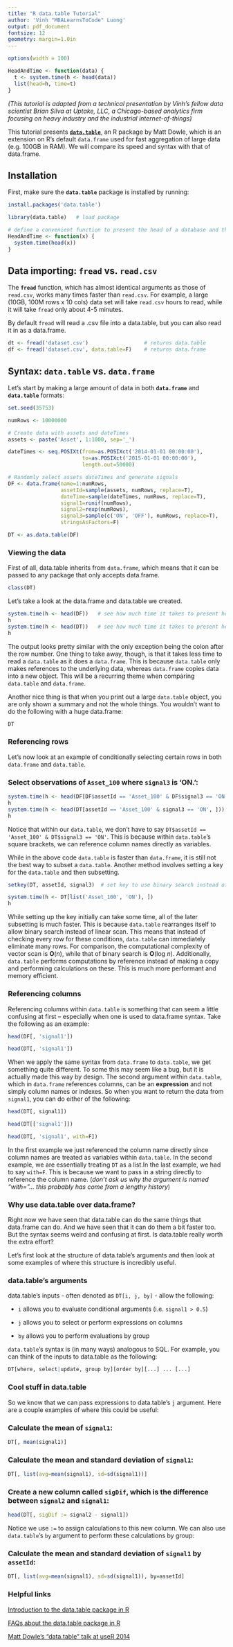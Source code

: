 ```yaml
---
title: "R data.table Tutorial"
author: 'Vinh "MBALearnsToCode" Luong'
output: pdf_document
fontsize: 12
geometry: margin=1.0in
---
```


```r
options(width = 100)
```

```r
HeadAndTime <- function(data) {
  t <- system.time(h <- head(data))
  list(head=h, time=t)
}
```

*(This tutorial is adapted from a technical presentation by Vinh's fellow data scientist Brian Silva at Uptake, LLC, a Chicago-based analytics firm focusing on heavy industry and the industrial internet-of-things)*

This tutorial presents [**`data.table`**](http://cran.r-project.org/web/packages/data.table/index.html), an R package by Matt Dowle, which is an extension on R's default `data.frame` used for fast aggregation of large data (e.g. 100GB in RAM). We will compare its speed and syntax with that of data.frame.


## Installation

First, make sure the **`data.table`** package is installed by running:

```r
install.packages('data.table')
```

```r
library(data.table)   # load package
```

```r
# define a convenient function to present the head of a database and the time R takes to do so
HeadAndTime <- function(x) {
  system.time(head(x))
}
```

## Data importing: **`fread`** vs. **`read.csv`**

The **`fread`** function, which has almost identical arguments as those of `read.csv`, works many times faster than `read.csv`. For example, a large (10GB, 100M rows x 10 cols) data set will take `read.csv` hours to read, while it will take `fread` only about 4-5 minutes.

By default `fread` will read a .csv file into a data.table, but you can also read it in as a data.frame.

```r
dt <- fread('dataset.csv')                  # returns data.table
df <- fread('dataset.csv', data.table=F)    # returns data.frame
```


## Syntax: **`data.table`** vs. **`data.frame`**

Let's start by making a large amount of data in both **`data.frame`** and **`data.table`** formats:

```r
set.seed(35753)

numRows <- 10000000

# Create data with assets and dateTimes
assets <- paste('Asset', 1:1000, sep='_')

dateTimes <- seq.POSIXt(from=as.POSIXct('2014-01-01 00:00:00'), 
                        to=as.POSIXct('2015-01-01 00:00:00'), 
                        length.out=50000)

# Randomly select assets dateTimes and generate signals
DF <- data.frame(name=1:numRows, 
                 assetId=sample(assets, numRows, replace=T), 
                 dateTime=sample(dateTimes, numRows, replace=T), 
                 signal1=runif(numRows), 
                 signal2=rexp(numRows), 
                 signal3=sample(c('ON', 'OFF'), numRows, replace=T),
                 stringsAsFactors=F)

DT <- as.data.table(DF)
```

### Viewing the data

First of all, data.table inherits from `data.frame`, which means that it can be passed to any package that only accepts data.frame.

```r
class(DT)
```

Let's take a look at the data.frame and data.table we created.

```r
system.time(h <- head(DF))   # see how much time it takes to present head of data.frame
h
system.time(h <- head(DT))   # see how much time it takes to present head of data.table
h
```

The output looks pretty similar with the only exception being the colon after the row number. One thing to take away, though, is that it takes less time to read a `data.table` as it does a `data.frame`. This is because `data.table` only makes references to the underlying data, whereas `data.frame` copies data into a new object. This will be a recurring theme when comparing `data.table` and `data.frame`. 

Another nice thing is that when you print out a large `data.table` object, you are only shown a summary and not the whole things. You wouldn't want to do the following with a huge data.frame:

```r
DT
```


### Referencing rows

Let's now look at an example of conditionally selecting certain rows in both `data.frame` and `data.table`.


### Select observations of `Asset_100` where `signal3` is 'ON.':


```r
system.time(h <- head(DF[DF$assetId == 'Asset_100' & DF$signal3 == 'ON', ]))
h
system.time(h <- head(DT[assetId == 'Asset_100' & signal3 == 'ON', ]))
h
```

Notice that within our `data.table`, we don't have to say `DT$assetId == 'Asset_100' & DT$signal3 == 'ON'`.  This is because within `data.table`'s square brackets, we can reference column names directly as variables.

While in the above code `data.table` is faster than `data.frame`, it is still not the best way to subset a `data.table`. Another method involves setting a key for the `data.table` and then subsetting.

```r
setkey(DT, assetId, signal3)  # set key to use binary search instead of linear scan

system.time(h <- DT[list('Asset_100', 'ON'), ])
h
```

While setting up the key initially can take some time, all of the later subsetting is much faster. This is because `data.table` rearranges itself to allow binary search instead of linear scan. This means that instead of checking every row for these conditions, `data.table` can immediately eliminate many rows. For comparison, the computational complexity of vector scan is **O**(*n*), while that of binary search is **O**(log *n*). Additionally, `data.table` performs computations by reference instead of making a copy and performing calculations on these. This is much more performant and memory efficient.


### Referencing columns

Referencing columns within `data.table` is something that can seem a little confusing at first -- especially when one is used to data.frame syntax. Take the following as an example:

```r
head(DF[, 'signal1'])

head(DT[, 'signal1'])
```

When we apply the same syntax from `data.frame` to `data.table`, we get something quite different. To some this may seem like a bug, but it is actually made this way by design. The second argument within `data.table`, which in `data.frame` references columns, can be an **expression** and not simply column names or indexes. So when you want to return the data from `signal1`, you can do either of the following:

```r
head(DT[, signal1])

head(DT[['signal1']])

head(DT[, 'signal1', with=F])
```

In the first example we just referenced the column name directly since column names are treated as variables within `data.table`. In the second example, we are essentially treating `DT` as a list.In the last example, we had to say `with=F`. This is because we want to pass in a string directly to reference the column name. (*don't ask us why the argument is named "with="... this probably has come from a lengthy history*)


### Why use data.table over data.frame?

Right now we have seen that data.table can do the same things that data.frame can do. And we have seen that it can do them a bit faster too. But the syntax seems weird and confusing at first. Is data.table really worth the extra effort?

Let's first look at the structure of data.table's arguments and then look at some examples of where this structure is incredibly useful.

### data.table's arguments

data.table's inputs - often denoted as `DT[i, j, by]` - allow the following:

- `i` allows you to evaluate conditional arguments (i.e. `signal1 > 0.5`)

- `j` allows you to select or perform expressions on columns

- `by` allows you to perform evaluations by group


`data.table`'s syntax is (in many ways) analogous to SQL. For example, you can think of the inputs to data.table as the following:

```r
DT[where, select|update, group by][order by][...] ... [...]
```


### Cool stuff in data.table

So we know that we can pass expressions to data.table's `j` argument.  Here are a couple examples of where this could be useful:

### Calculate the mean of `signal1`:

```r
DT[, mean(signal1)]
```

### Calculate the mean and standard deviation of `signal1`:

```r
DT[, list(avg=mean(signal1), sd=sd(signal1))]
```

### Create a new column called `sigDif`, which is the difference between `signal2` and `signal1`:

```r
head(DT[, sigDif := signal2 - signal1])
```

Notice we use `:=` to assign calculations to this new column.  We can also use `data.table`'s `by` argument to perform these calculations by group:

### Calculate the mean and standard deviation of `signal1` by `assetId`:

```r
DT[, list(avg=mean(signal1), sd=sd(signal1)), by=assetId]
```

### Helpful links

[Introduction to the data.table package in R](http://datatable.r-forge.r-project.org/datatable-intro.pdf)

[FAQs about the data.table package in R](http://cran.r-project.org/web/packages/data.table/vignettes/datatable-faq.pdf)

[Matt Dowle's "data.table" talk at useR 2014](https://www.youtube.com/watch?v=qLrdYhizEMg)